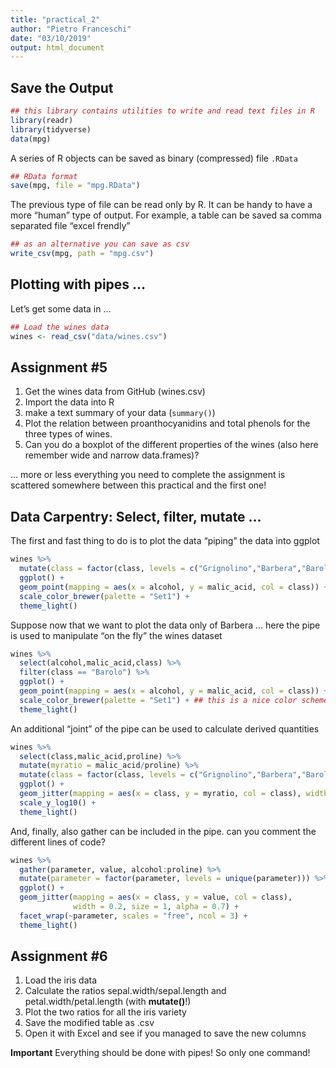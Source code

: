 ```yaml
---
title: "practical_2"
author: "Pietro Franceschi"
date: "03/10/2019"
output: html_document
---
```


## Save the Output

```r
## this library contains utilities to write and read text files in R
library(readr)
library(tidyverse)
data(mpg)
```

A series of R objects can be saved as binary (compressed) file `.RData`

```r
## RData format
save(mpg, file = "mpg.RData")
```


The previous type of file can be read only by R. It can be handy to have a more "human" type of output.
For example, a table can be saved sa comma separated file "excel frendly"

```r
## as an alternative you can save as csv
write_csv(mpg, path = "mpg.csv")
```

## Plotting with pipes ...

Let's get some data in ...
```r
## Load the wines data
wines <- read_csv("data/wines.csv") 
```

## Assignment #5
1. Get the wines data from GitHub (wines.csv)
2. Import the data into R
3. make a text summary of your data (`summary()`)
4. Plot the relation between proanthocyanidins and total phenols for the three types of wines.
5. Can you do a boxplot of the different properties of the wines (also here remember wide and narrow data.frames)?

... more or less everything you need to complete the assignment is scattered somewhere between this practical and the first one!


## Data Carpentry: Select, filter, mutate ...

The first and fast thing to do is to plot the data "piping" the data into ggplot

```r
wines %>% 
  mutate(class = factor(class, levels = c("Grignolino","Barbera","Barolo"))) %>% 
  ggplot() +
  geom_point(mapping = aes(x = alcohol, y = malic_acid, col = class)) +
  scale_color_brewer(palette = "Set1") + 
  theme_light()
```


Suppose now that we want to plot the data only of Barbera ... here the pipe is used to manipulate "on the fly" the wines dataset 

```r
wines %>% 
  select(alcohol,malic_acid,class) %>% 
  filter(class == "Barolo") %>% 
  ggplot() +
  geom_point(mapping = aes(x = alcohol, y = malic_acid, col = class)) +
  scale_color_brewer(palette = "Set1") + ## this is a nice color scheme ;-)
  theme_light()
```

An additional "joint" of the pipe can be used to calculate derived quantities

```r
wines %>% 
  select(class,malic_acid,proline) %>% 
  mutate(myratio = malic_acid/proline) %>% 
  mutate(class = factor(class, levels = c("Grignolino","Barbera","Barolo"))) %>% 
  ggplot() + 
  geom_jitter(mapping = aes(x = class, y = myratio, col = class), width = 0.1) +
  scale_y_log10() +
  theme_light()
```

And, finally, also gather can be included in the pipe. can you comment the different lines of code? 


```r
wines %>% 
  gather(parameter, value, alcohol:proline) %>% 
  mutate(parameter = factor(parameter, levels = unique(parameter))) %>% 
  ggplot() + 
  geom_jitter(mapping = aes(x = class, y = value, col = class), 
              width = 0.2, size = 1, alpha = 0.7) + 
  facet_wrap(~parameter, scales = "free", ncol = 3) + 
  theme_light()
```


## Assignment #6
1. Load the iris data 
2. Calculate the ratios sepal.width/sepal.length and petal.width/petal.length (with **mutate()**!)
3. Plot the two ratios for all the iris variety
4. Save the modified table as .csv
5. Open it with Excel and see if you managed to save the new columns

**Important** Everything should be done with pipes! So only one command!





